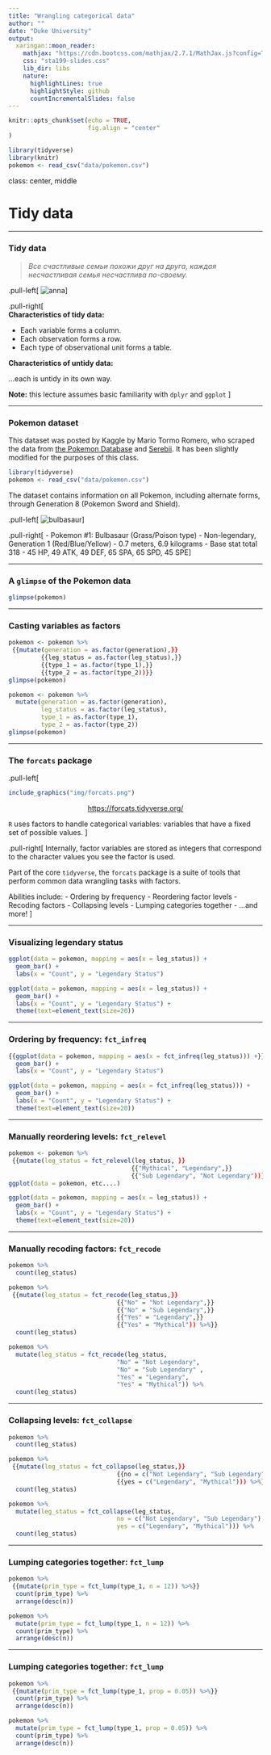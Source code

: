 ---
title: "Wrangling categorical data"
author: ""
date: "Duke University"
output:
  xaringan::moon_reader:
    mathjax: "https://cdn.bootcss.com/mathjax/2.7.1/MathJax.js?config=TeX-MML-AM_HTMLorMML"
    css: "sta199-slides.css"
    lib_dir: libs
    nature: 
      highlightLines: true
      highlightStyle: github
      countIncrementalSlides: false
---

```{r setup, include=FALSE}
knitr::opts_chunk$set(echo = TRUE,
                      fig.align = "center"
)
```

```{r packages-data, echo=FALSE, message=FALSE, warning=FALSE}
library(tidyverse)
library(knitr)
pokemon <- read_csv("data/pokemon.csv")
```

class: center, middle

# Tidy data

---

### Tidy data

>*Все счастливые семьи похожи друг на друга, каждая несчастливая семья несчастлива по-своему.*

.pull-left[
![anna](img/anna.jpg)
]

.pull-right[
<br>
**Characteristics of tidy data:**

- Each variable forms a column.
- Each observation forms a row.
- Each type of observational unit forms a table.

**Characteristics of untidy data:**

...each is untidy in its own way.

**Note:** this lecture assumes basic familiarity with `dplyr` and `ggplot`
]


---

### Pokemon dataset

This dataset was posted by Kaggle by Mario Tormo Romero, who scraped the data from [the Pokemon Database](https://pokemondb.net) and [Serebii](https://www.serebii.net). It has been slightly modified for the purposes of this class.

```{r load-data, eval=FALSE}
library(tidyverse)
pokemon <- read_csv("data/pokemon.csv")
```

The dataset contains information on all Pokemon, including alternate forms, through Generation 8 (Pokemon Sword and Shield).

.pull-left[
![bulbasaur](img/bulbasaur.png)
]

.pull-right[
- Pokemon #1: Bulbasaur (Grass/Poison type)
- Non-legendary, Generation 1 (Red/Blue/Yellow)
- 0.7 meters, 6.9 kilograms
- Base stat total 318 
- 45 HP, 49 ATK, 49 DEF, 65 SPA, 65 SPD, 45 SPE
]

---

### A `glimpse` of the Pokemon data

```{r}
glimpse(pokemon)
```

---

### Casting variables as factors

```{r, eval = F}
pokemon <- pokemon %>% 
 {{mutate(generation = as.factor(generation),}}
         {{leg_status = as.factor(leg_status),}}
         {{type_1 = as.factor(type_1),}}
         {{type_2 = as.factor(type_2))}}
glimpse(pokemon)
```
```{r, echo = F}
pokemon <- pokemon %>% 
  mutate(generation = as.factor(generation),
         leg_status = as.factor(leg_status),
         type_1 = as.factor(type_1),
         type_2 = as.factor(type_2))
glimpse(pokemon)
```

---

### The `forcats` package

.pull-left[
```{r, out.width = "70%", echo = F, fig.align = "center"}
include_graphics("img/forcats.png")
```
<center>
<a href = "https://forcats.tidyverse.org/">https://forcats.tidyverse.org/</a>
</center>

`R` uses factors to handle categorical variables: variables that have a fixed 
set of possible values.
]

.pull-right[
Internally, factor variables are stored as integers that correspond to the
character values you see the factor is used. 

Part of the core `tidyverse`, the `forcats` 
package is a suite of tools that perform common data wrangling tasks with 
factors.

Abilities include:
- Ordering by frequency
- Reordering factor levels 
- Recoding factors 
- Collapsing levels
- Lumping categories together 
- ...and more! 
]


---

### Visualizing legendary status

```{r, eval = F}
ggplot(data = pokemon, mapping = aes(x = leg_status)) +
  geom_bar() + 
  labs(x = "Count", y = "Legendary Status")
```
```{r, echo = F, fig.height = 5.4, fig.width = 9}
ggplot(data = pokemon, mapping = aes(x = leg_status)) +
  geom_bar() + 
  labs(x = "Count", y = "Legendary Status") +
  theme(text=element_text(size=20))
```

---

### Ordering by frequency: `fct_infreq`

```{r, eval = F}
{{ggplot(data = pokemon, mapping = aes(x = fct_infreq(leg_status))) +}}
  geom_bar() + 
  labs(x = "Count", y = "Legendary Status")
```
```{r, echo = F, fig.height = 5.4, fig.width = 9}
ggplot(data = pokemon, mapping = aes(x = fct_infreq(leg_status))) +
  geom_bar() + 
  labs(x = "Count", y = "Legendary Status") +
  theme(text=element_text(size=20))
```

---

### Manually reordering levels: `fct_relevel`

```{r, eval = F}
pokemon <- pokemon %>%
 {{mutate(leg_status = fct_relevel(leg_status, }}
                                  {{"Mythical", "Legendary",}}
                                  {{"Sub Legendary", "Not Legendary"))}}
ggplot(data = pokemon, etc....)
```
```{r, echo = F, fig.height = 5.4, fig.width = 9}
ggplot(data = pokemon, mapping = aes(x = leg_status)) +
  geom_bar() +
  labs(x = "Count", y = "Legendary Status") +
  theme(text=element_text(size=20))

```

---

### Manually recoding factors: `fct_recode`

```{r} 
pokemon %>% 
  count(leg_status)
```

```{r, eval = F}
pokemon %>% 
 {{mutate(leg_status = fct_recode(leg_status,}}
                              {{"No" = "Not Legendary",}}
                              {{"No" = "Sub Legendary",}}
                              {{"Yes" = "Legendary",}}
                              {{"Yes" = "Mythical")) %>%}}
  count(leg_status)
```
```{r, echo = F}
pokemon %>% 
  mutate(leg_status = fct_recode(leg_status,
                              "No" = "Not Legendary",
                              "No" = "Sub Legendary" ,
                              "Yes" = "Legendary",
                              "Yes" = "Mythical")) %>% 
  count(leg_status)
```

---

### Collapsing levels: `fct_collapse`

```{r} 
pokemon %>% 
  count(leg_status)
```
```{r, eval = F}
pokemon %>% 
 {{mutate(leg_status = fct_collapse(leg_status,}}
                              {{no = c("Not Legendary", "Sub Legendary"),}}
                              {{yes = c("Legendary", "Mythical"))) %>%}}
  count(leg_status)
```
```{r, echo = F}
pokemon %>% 
  mutate(leg_status = fct_collapse(leg_status,
                              no = c("Not Legendary", "Sub Legendary"),
                              yes = c("Legendary", "Mythical"))) %>% 
  count(leg_status)
```

---

### Lumping categories together: `fct_lump`

```{r, eval = F}
pokemon %>% 
 {{mutate(prim_type = fct_lump(type_1, n = 12)) %>%}}
  count(prim_type) %>% 
  arrange(desc(n))
```
```{r, echo = F}
pokemon %>% 
  mutate(prim_type = fct_lump(type_1, n = 12)) %>%
  count(prim_type) %>% 
  arrange(desc(n))
```

---

### Lumping categories together: `fct_lump`

```{r, eval = F}
pokemon %>% 
 {{mutate(prim_type = fct_lump(type_1, prop = 0.05)) %>%}}
  count(prim_type) %>% 
  arrange(desc(n))
```
```{r, echo = F, fig.height = 5.4, fig.width = 9}
pokemon %>% 
  mutate(prim_type = fct_lump(type_1, prop = 0.05)) %>%
  count(prim_type) %>% 
  arrange(desc(n))
```

